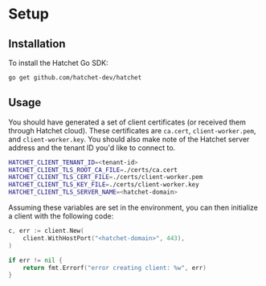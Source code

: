 # Setup

## Installation

To install the Hatchet Go SDK:

```sh
go get github.com/hatchet-dev/hatchet
```

## Usage

You should have generated a set of client certificates (or received them through Hatchet cloud). These certificates are `ca.cert`, `client-worker.pem`, and `client-worker.key`. You should also make note of the Hatchet server address and the tenant ID you'd like to connect to. 

```sh
HATCHET_CLIENT_TENANT_ID=<tenant-id>
HATCHET_CLIENT_TLS_ROOT_CA_FILE=./certs/ca.cert
HATCHET_CLIENT_TLS_CERT_FILE=./certs/client-worker.pem
HATCHET_CLIENT_TLS_KEY_FILE=./certs/client-worker.key
HATCHET_CLIENT_TLS_SERVER_NAME=<hatchet-domain>
```

Assuming these variables are set in the environment, you can then initialize a client with the following code: 

```go 
c, err := client.New(
	client.WithHostPort("<hatchet-domain>", 443),
)

if err != nil {
	return fmt.Errorf("error creating client: %w", err)
}
```